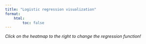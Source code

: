 ```yaml
---
title: "Logistic regression visualization"
format:
    html:
        toc: false
---
```


*Click on the heatmap to the right to change the regression function!*


:::: {.columns}
::: {.column width="62.5%"}
```{=html}
<div id="observablehq-funclabel-a56ea028"></div>
<div id="observablehq-scatter-a56ea028"></div>
```
:::
::: {.column width="37.5%"}
```{=html}
<div id="observablehq-losslabel-a56ea028"></div>
<div id="observablehq-viewof-coords-a56ea028"></div>
```
:::
::::

:::: {.columns}
::: {.column width="62.5%"}
```{=html}
<div id="observablehq-viewof-lr-a56ea028"></div>
```
:::
::: {.column width="37.5%"}
```{=html}
<div id="observablehq-viewof-steps-a56ea028"></div>
```
:::
::::

```{=html}
<div id="observablehq-histogram-a56ea028"></div>
<div id="observablehq-mainPlot-a56ea028" style="display:none"></div>


<link rel="stylesheet" href="https://cdn.jsdelivr.net/npm/@observablehq/inspector@5/dist/inspector.css">
<script type="module">
import {Runtime, Inspector} from "https://cdn.jsdelivr.net/npm/@observablehq/runtime@5/dist/runtime.js";
import define from "https://api.observablehq.com/d/add466c86a48d3ee@1194.js?v=4";
new Runtime().module(define, name => {
  if (name === "funclabel") return new Inspector(document.querySelector("#observablehq-funclabel-a56ea028"));
  if (name === "scatter") return new Inspector(document.querySelector("#observablehq-scatter-a56ea028"));
  if (name === "losslabel") return new Inspector(document.querySelector("#observablehq-losslabel-a56ea028"));
  if (name === "viewof coords") return new Inspector(document.querySelector("#observablehq-viewof-coords-a56ea028"));
  if (name === "histogram") return new Inspector(document.querySelector("#observablehq-histogram-a56ea028"));
  if (name === "viewof lr") return new Inspector(document.querySelector("#observablehq-viewof-lr-a56ea028"));
  if (name === "viewof steps") return new Inspector(document.querySelector("#observablehq-viewof-steps-a56ea028"));
  if (name === "mainPlot") return new Inspector(document.querySelector("#observablehq-mainPlot-a56ea028"));
  return ["mlplot","losses","linedata","residuals","gdsteps","plotdata","optlinedata","pf"].includes(name);
});
</script>
```